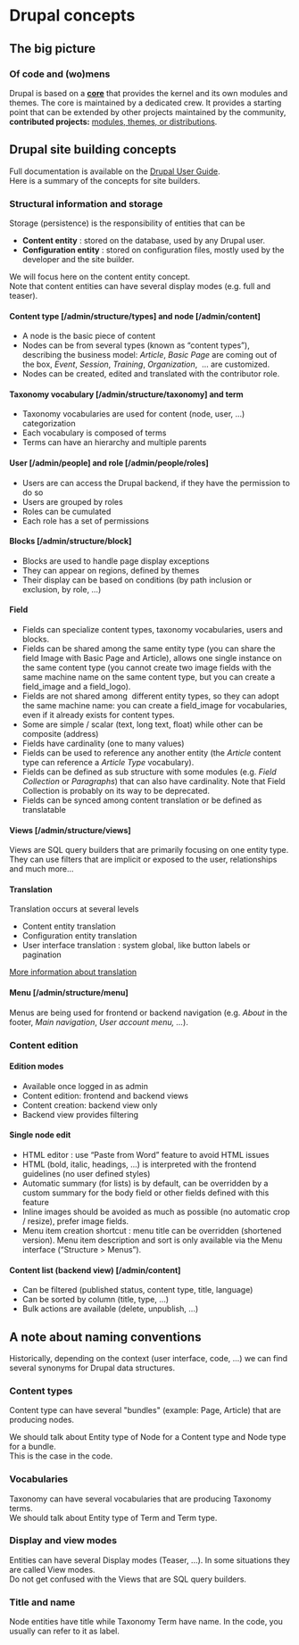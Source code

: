 # Drupal concepts

## The big picture

### Of code and (wo)mens

Drupal is based on a **[core](https://www.drupal.org/project/drupal)** that provides the kernel and its own modules and themes.
The core is maintained by a dedicated crew. It provides a starting point that can be extended by other projects maintained by the community, 
**contributed projects:** [modules, themes, or distributions](/build/modules-themes-distributions).

## Drupal site building concepts

Full documentation is available on the [Drupal User Guide](https://www.drupal.org/docs/user_guide/en/index.html).  
Here is a summary of the concepts for site builders.

### Structural information and storage

Storage (persistence) is the responsibility of entities that can be

*   **Content entity** : stored on the database, used by any Drupal user.
*   **Configuration entity** : stored on configuration files, mostly used by the developer and the site builder.

We will focus here on the content entity concept.  
Note that content entities can have several display modes (e.g. full and teaser).

#### Content type \[/admin/structure/types\] and node \[/admin/content\]

*   A node is the basic piece of content
*   Nodes can be from several types (known as “content types”), describing the business model: _Article_, _Basic Page_ are coming out of the box, _Event_, _Session_, _Training_, _Organization_,  … are customized.
*   Nodes can be created, edited and translated with the contributor role.
    

#### Taxonomy vocabulary \[/admin/structure/taxonomy\] and term

*   Taxonomy vocabularies are used for content (node, user, ...) categorization
*   Each vocabulary is composed of terms
*   Terms can have an hierarchy and multiple parents

#### User \[/admin/people\] and role \[/admin/people/roles\]

*   Users are can access the Drupal backend, if they have the permission to do so
*   Users are grouped by roles
*   Roles can be cumulated
*   Each role has a set of permissions  

#### Blocks \[/admin/structure/block\]

*   Blocks are used to handle page display exceptions
*   They can appear on regions, defined by themes
*   Their display can be based on conditions (by path inclusion or exclusion, by role, …)

#### Field

*   Fields can specialize content types, taxonomy vocabularies, users and blocks.
*   Fields can be shared among the same entity type (you can share the field Image with Basic Page and Article), allows one single instance on the same content type (you cannot create two image fields with the same machine name on the same content type, but you can create a field\_image and a field\_logo).
*   Fields are not shared among  different entity types, so they can adopt the same machine name: you can create a field\_image for vocabularies, even if it already exists for content types.
*   Some are simple / scalar (text, long text, float) while other can be composite (address)
*   Fields have cardinality (one to many values)
*   Fields can be used to reference any another entity (the _Article_ content type can reference a _Article Type_ vocabulary).
*   Fields can be defined as sub structure with some modules (e.g. _Field Collection_ or _Paragraphs_) that can also have cardinality. Note that Field Collection is probably on its way to be deprecated.
*   Fields can be synced among content translation or be defined as translatable
    

#### Views \[/admin/structure/views\]

Views are SQL query builders that are primarily focusing on one entity type.  
They can use filters that are implicit or exposed to the user, relationships and much more...

#### Translation

Translation occurs at several levels

*   Content entity translation
*   Configuration entity translation
*   User interface translation : system global, like button labels or pagination

[More information about translation](/build/common-site-building-tasks#translate)

#### Menu \[/admin/structure/menu\]

Menus are being used for frontend or backend navigation (e.g. _About_ in the footer, _Main navigation_, _User account menu, ..._).

### Content edition

#### Edition modes

*   Available once logged in as admin
*   Content edition: frontend and backend views
*   Content creation: backend view only
*   Backend view provides filtering

#### Single node edit

*   HTML editor : use “Paste from Word” feature to avoid HTML issues
*   HTML (bold, italic, headings, ...) is interpreted with the frontend guidelines (no user defined styles)
*   Automatic summary (for lists) is by default, can be overridden by a custom summary for the body field or other fields defined with this feature
*   Inline images should be avoided as much as possible (no automatic crop / resize), prefer image fields.
*   Menu item creation shortcut : menu title can be overridden (shortened version). Menu item description and sort is only available via the Menu interface (“Structure > Menus”).

#### Content list (backend view) \[/admin/content\]

*   Can be filtered (published status, content type, title, language)
*   Can be sorted by column (title, type, ...)
*   Bulk actions are available (delete, unpublish, …)

## A note about naming conventions

Historically, depending on the context (user interface, code, ...) we can find several synonyms for Drupal data structures.

### Content types

Content type can have several "bundles" (example: Page, Article) that are producing nodes.

We should talk about Entity type of Node for a Content type and Node type for a bundle.  
This is the case in the code.

### Vocabularies

Taxonomy can have several vocabularies that are producing Taxonomy terms.  
We should talk about Entity type of Term and Term type.

### Display and view modes

Entities can have several Display modes (Teaser, ...). In some situations they are called View modes.  
Do not get confused with the Views that are SQL query builders.

### Title and name

Node entities have title while Taxonomy Term have name.
In the code, you usually can refer to it as label.
